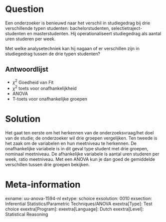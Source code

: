 Question
========
Een onderzoeker is benieuwd naar het verschil in studiegedrag bij drie verschillende typen studenten: bachelorstudenten, selectietraject-studenten en masterstudenten. Hij operationaliseert studiegedrag als aantal uren studeren per week.

Met welke analysetechniek kan hij nagaan of er verschillen zijn in studiegedrag tussen de drie typen studenten?

Antwoordlijst
----------
* $\chi^2$ Goedheid van Fit
* $\chi^2$  toets voor onafhankelijkheid
* ANOVA
* T-toets voor onafhankelijke groepen


Solution
========
Het gaat ten eerste om het herkennen van de onderzoeksvraag/het doel van de studie; de onderzoeker wil drie groepen vergelijken. Ten tweede is het zaak om de variabelen en hun meetniveau te herkennen. De onafhankelijke variabele is in dit geval type student met drie groepen, nominaal meetniveau. De afhankelijke variabele is aantal uren studeren per week, ratio meetniveau. Met een ANOVA kun je dan goed de gemiddelde verschillen tussen drie groepen bekijken.

Meta-information
================
exname: uu-anova-1594-nl
extype: schoice
exsolution: 0010
exsection: Inferential Statistics/Parametric Techniques/ANOVA
exextra[Type]: Test choice
exextra[Program]: 
exextra[Language]: Dutch
exextra[Level]: Statistical Reasoning
